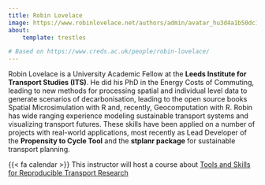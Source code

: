 ```yaml
---
title: Robin Lovelace
image: https://www.robinlovelace.net/authors/admin/avatar_hu3d4a1b50dc18344f3cdc14860b8b07f2_85545_270x270_fill_q75_lanczos_center.jpg
about:
    template: trestles

# Based on https://www.creds.ac.uk/people/robin-lovelace/
---
```


Robin Lovelace is a University Academic Fellow at the **Leeds Institute for Transport Studies (ITS)**. 
He did his PhD in the Energy Costs of Commuting, leading to new methods for processing spatial and individual level 
data to generate scenarios of decarbonisation, leading to the open source books Spatial Microsimulation with R and, 
recently, Geocomputation with R. Robin has wide ranging experience modeling sustainable transport systems and visualizing 
transport futures. These skills have been applied on a number of projects with real-world applications, most recently as 
Lead Developer of the **Propensity to Cycle Tool** and the **stplanr package** for sustainable transport planning.

<div class="alert alert-light">{{< fa calendar >}} This instructor will host a course about [Tools and Skills for Reproducible Transport Research](/courses/course2.html)</div>